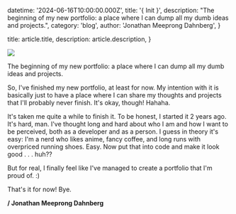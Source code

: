   datetime: '2024-06-16T10:00:00.000Z',
  title: '{ Init }',
  description:
    "The beginning of my new portfolio: a place where I can dump all my dumb ideas and projects.",
  category: 'blog',
  author: 'Jonathan Meeprong Dahnberg',
}

  title: article.title,
  description: article.description,
}

![](./anime-tired.gif)

The beginning of my new portfolio: a place where I can dump all my dumb ideas and projects.

So, I've finished my new portfolio, at least for now. My intention with it is basically just to have a place where I can share my thoughts and projects that I'll probably never finish. It's okay, though! Hahaha.

It's taken me quite a while to finish it. To be honest, I started it 2 years ago. It's hard, man. I've thought long and hard about who I am and how I want to be perceived, both as a developer and as a person. I guess in theory it's easy: I'm a nerd who likes anime, fancy coffee, and long runs with overpriced running shoes. Easy. Now put that into code and make it look good . . . huh??

But for real, I finally feel like I've managed to create a portfolio that I'm proud of. :)

That's it for now! Bye.

**/ Jonathan Meeprong Dahnberg**